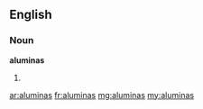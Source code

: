 ==English==

===Noun===
'''aluminas'''

# {{plural of|[[alumina]]}}

[[ar:aluminas]]
[[fr:aluminas]]
[[mg:aluminas]]
[[my:aluminas]]